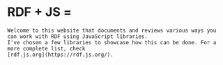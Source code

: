 
<Content id="intro">
    <h1 className="title" style={{display: "flex", gap: "0.25rem", alignItems: "center"}}>
        <span>RDF + JS = </span>
    </h1>

    Welcome to this website that documents and reviews various ways you can work with RDF using JavaScript libraries.
    I've chosen a few libraries to showcase how this can be done. For a more complete list, check
    [rdf.js.org](https://rdf.js.org/).
</Content>

<LibraryList/>